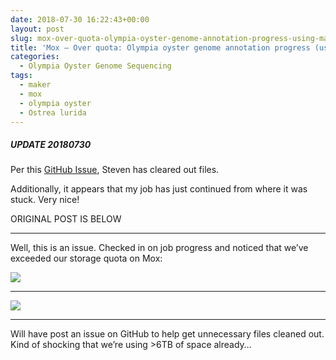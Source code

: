 ```yaml
---
date: 2018-07-30 16:22:43+00:00
layout: post
slug: mox-over-quota-olympia-oyster-genome-annotation-progress-using-maker-2-31-10
title: 'Mox – Over quota: Olympia oyster genome annotation progress (using Maker 2.31.10)'
categories:
  - Olympia Oyster Genome Sequencing
tags:
  - maker
  - mox
  - olympia oyster
  - Ostrea lurida
---
```


##### UPDATE 20180730



Per this [GitHub Issue](https://github.com/RobertsLab/resources/issues/324), Steven has cleared out files.

Additionally, it appears that my job has just continued from where it was stuck. Very nice!

ORIGINAL POST IS BELOW



* * *



Well, this is an issue. Checked in on job progress and noticed that we've exceeded our storage quota on Mox:

![](https://owl.fish.washington.edu/Athaliana/20180730_mox_maker_quota.png)



* * *



![](https://owl.fish.washington.edu/Athaliana/20180730_mox_maker_quota_01.png)



* * *



Will have post an issue on GitHub to help get unnecessary files cleaned out. Kind of shocking that we're using >6TB of space already...
